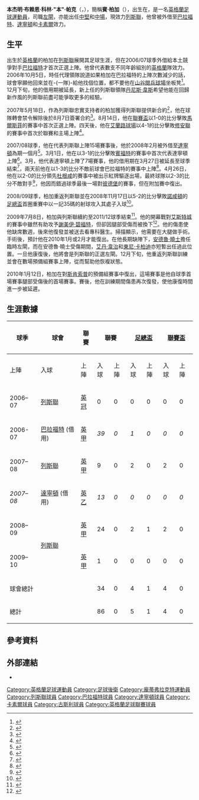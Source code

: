 {{noteta|G1=足球|G2=列斯聯|G3=FAcup
|T=zh-hans:本·帕克;zh-hk:賓·柏加;
|1=zh-hans:本杰明·布赖恩·科林·"本"·帕克;zh-hk:班哲文·拜恩·哥連·"賓"·柏加;
|2=zh-hans:帕克;zh-hk:柏加;
|3=zh-hans:本;zh-hk:賓;
}}
{{Football player infobox
| playername          = 賓·柏加<br />''Ben Parker''
| image               =[[File:Ben_Parker.jpg|180px]]
| fullname            = Ben Brian C. Parker
| height              = {{height|m=1.8}}
| nickname            = 
| dateofbirth         = {{birth date and age|1987|11|15}}
| cityofbirth         = {{Link-en|龐蒂弗拉克特|Pontefract}}
| countryofbirth      = [[英格蘭|英格蘭]]
| currentclub         = [[列斯聯足球會|列斯聯]]
| clubnumber          = 19
| position            = [[左閘|左閘]]
| years               = 2005– <br />2006–2007<br />2008<br />2012
| clubs               = [[列斯聯足球會|列斯聯]]<br />→ [[巴拉福特足球會|巴拉福特]]<br />→ [[达灵顿足球俱乐部|達寧頓]]<br />→ [[卡莱尔联足球俱乐部|卡素爾]]
| caps(goals)         = 41 (0)<br />39 (0) <br />13 (0) <br />{{0}}5 (1)
| nationalyears       = 2002-2003<br />2004<br />2005<br />2005-2006
| nationalteam        = [[英格蘭16歲以下足球代表隊|英格蘭U16]]<br />[[英格蘭17歲以下足球代表隊|英格蘭U17]]<br />[[英格蘭18歲以下足球代表隊|英格蘭U18]]<br />[[英格蘭19歲以下足球代表隊|英格蘭U19]]
| nationalcaps(goals) = {{0}}5 (0)<br />{{0}}3 (0)<br />{{0}}1 (0)<br />{{0}}7 (0)
| pcupdate            = 2012年3月6日 (二) 02:22 (UTC)
| ntupdate            = 2012年1月27日 (五) 14:29 (UTC)
}}
'''本杰明·布赖恩·科林·"本"·帕克'''（{{lang-en|'''Benjamin Brian Colin "Ben" Parker'''}}，{{bd|1987年|11月15日|catIdx=Parker ,Ben}}），簡稱'''賓·柏加'''（{{lang-en|'''Ben Parker'''}}），出生在{{Link-en|龐蒂弗拉克特|Pontefract}}，是一名[[英格蘭|英格蘭]][[足球|足球]][[運動員|運動員]]，司職[[左閘|左閘]]，亦能出任[[中堅|中堅]]和[[中場|中場]]，現效力[[列斯聯足球會|列斯聯]]，他曾被外借至[[巴拉福特足球會|巴拉福特]]、[[達寧頓足球會|達寧頓]]和[[卡莱尔联足球俱乐部|卡素爾]]效力。

== 生平 ==
出生於[[英格蘭|英格蘭]]{{Link-en|龐蒂弗拉克特|Pontefract}}的柏加在[[列斯聯足球會|列斯聯]]展開其足球生涯，但在2006/07球季外借給本土競爭對手[[巴拉福特足球會|巴拉福特]]才首次正選上陣。他曾代表數支不同年齡組別的[[英格蘭足球代表隊|英格蘭]]隊效力。2006年10月5日，時任代理領隊{{Link-en|約翰·卡佛|John Carver (footballer)}}說道如果柏加在巴拉福特的上陣次數減少的話，球會寧願他回來並在-{一隊}-給他找個位置，都不要他在[[山谷閱兵球場|山谷閱兵球場]]坐板凳<ref>{{en}}{{cite news |url=http://home.skysports.com/list.aspx?hlid=420295&CPID=10&clid=2&lid=&title=Carver+may+recall+Parker |title=Carver may recall Parker |accessdate=2006-10-06 |publisher=Sky Sports |date=2006-10-05 |deadurl=yes |archiveurl=https://web.archive.org/web/20070311101933/http://home.skysports.com/list.aspx?hlid=420295&CPID=10&clid=2&lid=&title=Carver+may+recall+Parker |archivedate=2007-03-11 }}</ref>。12月下旬，他的借用期被延長，新上任的列斯聯領隊[[丹尼斯·韋斯|丹尼斯·韋斯]]希望他能在回歸新作風的列斯聯前盡可能爭取更多的經驗。

2007年5月18日，作為列斯聯忠實支持者的柏加獲得列斯聯提供新合約<ref>{{en}}{{cite news |url=http://www.leedsunited.com/page/NewsroomDetail/0,,10273~1027179,00.html |title=New Deals |accessdate=2007-05-18 |publisher=LeedsUnited.com |date=2007-05-18 |deadurl=yes |archiveurl=https://web.archive.org/web/20070520054728/http://www.leedsunited.com/page/NewsroomDetail/0,,10273~1027179,00.html |archivedate=2007-05-20 }}</ref>，他在球隊轉會禁令解除後於8月7日簽署合約<ref>{{en}}{{cite news
|url=http://news.bbc.co.uk/sport2/hi/football/teams/l/leeds_united/6935642.stm
|title=Prutton and Marques pen new deals
|date=2007-08-07
|accessdate=2010-03-08
|publisher=BBC Sport
|archive-date=2021-03-01
|archive-url=https://web.archive.org/web/20210301141533/http://news.bbc.co.uk/sport2/hi/football/teams/l/leeds_united/6935642.stm
|dead-url=no
}}</ref>。8月14日，他在[[英格蘭聯賽盃|聯賽盃]]以1-0的比分擊敗[[馬爾斯菲足球會|馬爾斯菲]]的賽事中首次正選上陣。四天後，他在[[艾蘭路球場|艾蘭路球場]]以4-1的比分擊敗[[修安聯足球會|修安聯]]的賽事中首次於聯賽和主場上陣<ref>{{en}}{{cite news
|url=http://news.bbc.co.uk/sport2/hi/football/eng_div_2/6941782.stm
|title=Leeds 4-1 Southend
|date=2007-08-18
|accessdate=2010-03-08
|publisher=BBC Sport
|archive-date=2020-11-18
|archive-url=https://web.archive.org/web/20201118042434/http://news.bbc.co.uk/sport2/hi/football/eng_div_2/6941782.stm
|dead-url=no
}}</ref>。

2007/08球季，他在代表列斯聯上陣15場賽事後，他於2008年2月被外借至[[達寧頓足球會|達寧頓]]為期一個月<ref>{{en}}{{cite news
|url=http://news.bbc.co.uk/sport1/hi/football/teams/l/leeds_united/7268750.stm
|title=Leeds loan for Villa's O'Halloran
|date=2008-02-28
|accessdate=2008-02-28
|publisher=BBC Sport
|archive-date=2008-03-03
|archive-url=https://web.archive.org/web/20080303052613/http://news.bbc.co.uk/sport1/hi/football/teams/l/leeds_united/7268750.stm
|dead-url=no
}}</ref>。3月1日，他在以3-1的比分擊敗[[賓福特足球會|賓福特]]的賽事中首次代表達寧頓上陣<ref>{{en}}{{cite news
|url=http://news.bbc.co.uk/sport1/hi/football/eng_div_3/7260393.stm
|title=Darlington 3-1 Brentford
|date=2008-03-01
|accessdate=2008-03-01
|publisher=BBC Sport
|archive-date=2008-03-05
|archive-url=https://web.archive.org/web/20080305020111/http://news.bbc.co.uk/sport1/hi/football/eng_div_3/7260393.stm
|dead-url=no
}}</ref>。3月，他代表達寧頓上陣了7場賽事，他的借用期在3月27日被延長至球季結束<ref>{{en}}{{cite news
|url=http://news.bbc.co.uk/sport1/hi/football/teams/d/darlington/7316620.stm
|title=Quakers seal deals for loan trio
|date=2008-03-27
|accessdate=2008-03-27
|publisher=BBC Sport
|archive-date=2008-04-03
|archive-url=https://web.archive.org/web/20080403034026/http://news.bbc.co.uk/sport1/hi/football/teams/d/darlington/7316620.stm
|dead-url=no
}}</ref>，兩天前他在以1-3的比分不敵前球會巴拉福特的賽事中上陣<ref>{{en}}{{cite news
|url=http://news.bbc.co.uk/sport1/hi/football/eng_div_3/7309357.stm
|title=Darlington 1-3 Bradford
|date=2008-03-29
|accessdate=2008-03-29
|publisher=BBC Sport
|archive-date=2008-04-03
|archive-url=https://web.archive.org/web/20080403033758/http://news.bbc.co.uk/sport1/hi/football/eng_div_3/7309357.stm
|dead-url=no
}}</ref>。4月26日，他在以2-0的比分領先[[杜根咸足球會|杜根咸]]的賽事中被出示紅牌驅逐出場，最終球隊以2-3的比分不敵對手<ref>{{en}}{{cite news
|url=http://news.bbc.co.uk/sport1/hi/football/eng_div_3/7356099.stm
|title=Darlington 2-3 Dag & Red
|date=2008-04-26
|accessdate=2008-04-28
|publisher=BBC Sport
|archive-date=2008-04-29
|archive-url=https://web.archive.org/web/20080429235813/http://news.bbc.co.uk/sport1/hi/football/eng_div_3/7356099.stm
|dead-url=no
}}</ref>，他因而錯過球季最後一場對[[彼德堡聯足球會|彼德堡]]的賽事，但在附加賽中復出。

2008/09球季，柏加重返列斯聯並在2008年11月17日以5-2的比分擊敗[[諾咸頓城足球會|諾咸頓]]的[[英格蘭足總盃|足總盃]]首圈重賽中以一記35碼的射球攻入其處子入球<ref>{{en}}{{cite news
|url=http://news.bbc.co.uk/sport1/hi/football/fa_cup/7726145.stm
|title=Northampton 2-5 Leeds
|date=2008-11-17
|accessdate=2008-11-17
|publisher=BBC Sport}}</ref>。

2009年7月8日，柏加與列斯聯續約至2011/12球季結束<ref>{{en}}{{cite news |url=http://www.thescratchingshed.com/2009/07/ben-parker-awarded-with-new-deal/ |title=Ben Parker awarded with new contract |accessdate=2009-07-08 |publisher=TheScratchingShed.com |date=2009-07-08 }}{{dead link|date=2018年1月 |bot=InternetArchiveBot |fix-attempted=yes }}</ref>。他的開幕戰對[[艾斯特城足球會|艾斯特城]]的賽事中雖然有助攻予[[謝美伊·碧福特|謝美伊·碧福特]]，但卻因腿部受傷而被換下<ref>{{en}}{{cite news
|url=http://news.bbc.co.uk/sport2/hi/football/eng_div_2/8186034.stm
|title=Leeds United   2 - 1   Exeter
|date=2009-08-08
|accessdate=2010-03-08
|publisher=BBC Sport
|archive-date=2018-06-13
|archive-url=https://web.archive.org/web/20180613021149/http://news.bbc.co.uk/sport2/hi/football/eng_div_2/8186034.stm
|dead-url=no
}}</ref>。他的傷患使他缺席數週，後來他復發並被送去看專科醫生。掃描顯示，他需要在大腿做手術。手術後，預計他在2010年1月或2月才能復出。在他長期缺陣下，[[安德魯·曉士|安德魯·曉士]]擔任臨時左閘，而在安德魯·曉士受傷期間，[[艾丹·韋治|艾丹·韋治]]和[[東尼·卡柏迪|東尼·卡柏迪]]亦短暫出任過此位置。一旦他康復後，他將會是列斯聯的正選左閘。12月下旬，他重返列斯聯訓練並會在數場預備組賽事上陣，從而幫助他恢複狀態。

2010年1月12日，柏加在對[[斯肯索普聯足球會|斯肯索普]]的預備組賽事中復出，這場賽事是他自球季首場賽事腿部受傷後的首場賽事。賽後，他在訓練期間傷患再次復發，使他康復時間進一步被延遲。

== 生涯數據 ==
{| class="wikitable" style="text-align: center;"
|-
!rowspan="2"|球季
!rowspan="2"|球會
!rowspan="2"|聯賽
!colspan="2"|聯賽
!colspan="2"|[[英格蘭足總盃|足總盃]]
!colspan="2"|[[英格蘭聯賽盃|聯賽盃]]
!colspan="2"|[[英格蘭聯賽錦標|英錦標]]
!colspan="2"|附加賽
!colspan="2"|總計
|-
!上陣!!入球!!上陣!!入球!!上陣!!入球!!上陣!!入球!!上陣!!入球!!上陣!!入球
|-
 | 2006–07 || rowspan=1|[[列斯聯足球會|列斯聯]] ||[[英格蘭足球冠軍聯賽|英冠]]
 | 0 || 0 || 0 || 0 || 0 || 0 || 0 || 0 || 0 || 0
 ! 0 !! 0
|-
 | 2006-07 || rowspan=1|[[巴拉福特足球會|巴拉福特]] (借用) ||[[英格蘭足球甲級聯賽|英甲]]
 | ''39'' || ''0'' || ''1'' || ''0'' || ''0'' || ''0'' || ''1'' || ''0'' || ''0 || ''0''
 ! ''41'' !! ''0''
|-
 | 2007–08 || rowspan=1|[[列斯聯足球會|列斯聯]] ||[[英格蘭足球甲級聯賽|英甲]]
 | 9 || 0 || 2 || 0 || 2 || 0 || 2 || 0 || 0 || 0
 ! 15 !! 0
|-
 | ''2007–08'' || rowspan=1|[[達寧頓足球會|達寧頓]] (借用) ||[[英格蘭足球乙級聯賽|英乙]]
 | ''13'' || ''0'' || ''0'' || ''0'' || ''0'' || ''0'' || ''0'' || ''0'' || ''1'' || ''0''
 ! ''14'' !! ''0''
|-
 | 2008–09 || rowspan=2|[[列斯聯足球會|列斯聯]] || [[英格蘭足球甲級聯賽|英甲]]
 | 24 || 0 || 2 || 1 || 2 || 0 || 1 || 0 || 2 || 0
 ! 31 !! 1
|-
 | 2009–10 || [[英格蘭足球甲級聯賽|英甲]]
 | 1 || 0 || 0 || 0 || 0 || 0 || 0 || 0 || 0 || 0
 ! 1 !! 0
|-
 ! colspan=2|球會總計 ||
 ! 34 !! 0 !! 4 !! 1 !! 4 !! 0 !! 3 !! 0 !! 2 !! 0 !! 47 !! 1
|-
 ! colspan=2|總計 ||
 ! 86 !! 0 !! 5 !! 1 !! 4 !! 0 !! 4 !! 0 !! 3 !! 0 !! 102 !! 1
|}

== 參考資料 ==
{{reflist}}

== 外部連結 ==
* {{en}}{{soccerbase|id=44272|name=賓·柏加}}

{{DEFAULTSORT:Parker, Ben}}
[[Category:英格蘭足球運動員|Category:英格蘭足球運動員]]
[[Category:足球後衛|Category:足球後衛]]
[[Category:龐蒂弗拉克特運動員|Category:龐蒂弗拉克特運動員]]
[[Category:列斯聯球員|Category:列斯聯球員]]
[[Category:巴拉福特球員|Category:巴拉福特球員]]
[[Category:達寧頓球員|Category:達寧頓球員]]
[[Category:卡素爾球員|Category:卡素爾球員]]
[[Category:古斯利球員|Category:古斯利球員]]
[[Category:英格蘭足球聯賽球員|Category:英格蘭足球聯賽球員]]
